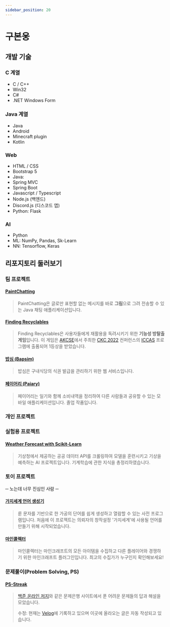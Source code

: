 ```yaml
---
sidebar_position: 20
---
```

# 구본웅

## 개발 기술
### C 계열
* C / C++
* Win32
* C#
* .NET Windows Form

### Java 계열
* Java
* Android
* Minecraft plugin
* Kotlin

### Web
* HTML / CSS
* Bootstrap 5
* Java:
* Spring MVC
* Spring Boot
* Javascript / Typescript
* Node.js (백엔드)
* Discord.js (디스코드 앱)
* Python: Flask

### AI
* Python
* ML: NumPy, Pandas, Sk-Learn
* NN: Tensorflow, Keras

## 리포지토리 둘러보기

### 팀 프로젝트
#### [PaintChatting](https://github.com/yunseunghyeok/PaintChatting)
> PaintChatting은 글로만 표현할 없는 메시지를 바로 **그림**으로 그려 전송할 수 있는 Java 채팅 애플리케이션입니다.

#### [Finding Recyclables](https://github.com/2022-ICCAS-Team8/recycle-PartTimeJob)
> Finding Recyclables은 사용자들에게 재활용을 독려시키기 위한 **기능성 방탈출 게임**입니다. 이 게임은 [AKCSE](https://www.akcse.ca/)에서 주최한 [CKC 2022](http://akcse.ca/ckc2022/) 컨퍼런스의 [ICCAS](http://akcse.ca/ckc2022/index.php?gt=pro/pro06) 프로그램에 출품되어 1등상을 받았습니다.

#### [밥심 (Bapsim)](https://github.com/CapstoneDesign-Plus/CapstoneDesign2022)
> 밥심은 구내식당의 식권 발급을 관리하기 위한 웹 서비스입니다.

#### [페이어리 (Paiary)](https://github.com/Graduation-23)
> 페이어리는 일기와 함께 소비내역을 정리하여 다른 사람들과 공유할 수 있는 모바일 애플리케이션입니다. 졸업 작품입니다.

### 개인 프로젝트

### 실험용 프로젝트
#### [Weather Forecast with Scikit-Learn](https://github.com/DoubleDeltas/WeatherForecastWithSklearn)
> 기상청에서 제공하는 공공 데이터 API를 크롤링하여 모델을 훈련시키고 기상을 예측하는 AI 프로젝트입니다. 기계학습에 관한 지식을 총정리하였습니다.

### 토이 프로젝트
─ 노는데 너무 진심인 사람 ─

#### [가지세계 언어 생성기](https://github.com/DoubleDeltas/BranchWorldLangMaker)
> 룬 문자를 기반으로 한 가공의 단어를 쉽게 생성하고 열람할 수 있는 사전 프로그램입니다. 처음에 이 프로젝트는 의뢰자의 창작설정 '가지세계'에 사용될 언어를 만들기 위해 시작되었습니다.

#### [마인콜렉터](https://github.com/DoubleDeltas/MineCollector)
> 마인콜렉터는 마인크래프트의 모든 아이템을 수집하고 다른 플레이어와 경쟁하기 위한 마인크래프트 플러그인입니다. 최고의 수집가가 누구인지 확인해보세요!

### 문제풀이(Problem Solving, PS)
#### [PS-Streak](https://github.com/DoubleDeltas/PS-Streak)
> [백준 온라인 저지](https://www.acmicpc.net/)와 같은 문제은행 사이트에서 푼 어려운 문제들의 답과 해설을 모았습니다.
>
> 수정: 현재는 [Velog](https://velog.io/@doubledeltas?tag=ps)에 기록하고 있으며 이곳에 올라오는 글은 자동 작성되고 있습니다.
